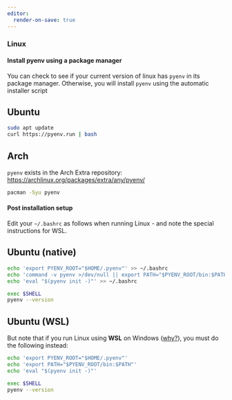 ```yaml
---
editor:
  render-on-save: true
---
```


### Linux

#### Install pyenv using a package manager

You can check to see if your current version of linux has `pyenv` in its package manager. Otherwise, you will install `pyenv` using the automatic installer script

::: panel-tabset
## Ubuntu

``` sh
sudo apt update
curl https://pyenv.run | bash
```

## Arch

`pyenv` exists in the Arch Extra repository: <https://archlinux.org/packages/extra/any/pyenv/>

``` sh
pacman -Syu pyenv
```
:::

#### Post installation setup

Edit your `~/.bashrc` as follows when running Linux - and note the special instructions for WSL.

::: panel-tabset
## Ubuntu (native)

``` sh
echo 'export PYENV_ROOT="$HOME/.pyenv"' >> ~/.bashrc
echo 'command -v pyenv >/dev/null || export PATH="$PYENV_ROOT/bin:$PATH"' >> ~/.bashrc
echo 'eval "$(pyenv init -)"' >> ~/.bashrc

exec $SHELL
pyenv --version
```

## Ubuntu (WSL)

But note that if you run Linux using **WSL** on Windows ([why?](https://stackoverflow.com/a/76483889)), you must do the following instead:

``` sh
echo 'export PYENV_ROOT="$HOME/.pyenv"'
echo 'export PATH="$PYENV_ROOT/bin:$PATH"'
echo 'eval "$(pyenv init -)"'

exec $SHELL
pyenv --version
```
:::